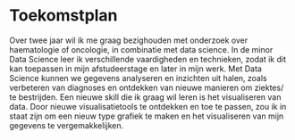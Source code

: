 
# Toekomstplan

Over twee jaar wil ik me graag bezighouden met onderzoek over haematologie of oncologie, in combinatie met data science. In de minor Data Science leer ik verschillende vaardigheden en technieken, zodat ik dit kan toepassen in mijn afstudeerstage en later in mijn werk. Met Data Science kunnen we gegevens analyseren en inzichten uit halen, zoals verbeteren van diagnoses en ontdekken van nieuwe manieren om ziektes/ te bestrijden. 
Een nieuwe skill die ik graag wil leren is het visualiseren van data. Door nieuwe visualisatietools te ontdekken en toe te passen, zou ik in staat zijn om een nieuw type grafiek te maken en het visualiseren van mijn gegevens te vergemakkelijken.

